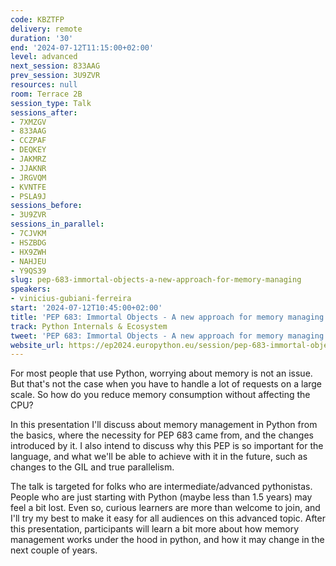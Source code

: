 ```yaml
---
code: KBZTFP
delivery: remote
duration: '30'
end: '2024-07-12T11:15:00+02:00'
level: advanced
next_session: 833AAG
prev_session: 3U9ZVR
resources: null
room: Terrace 2B
session_type: Talk
sessions_after:
- 7XMZGV
- 833AAG
- CCZPAF
- DEQKEY
- JAKMRZ
- JJAKNR
- JRGVQM
- KVNTFE
- PSLA9J
sessions_before:
- 3U9ZVR
sessions_in_parallel:
- 7CJVKM
- HSZBDG
- HX9ZWH
- NAHJEU
- Y9QS39
slug: pep-683-immortal-objects-a-new-approach-for-memory-managing
speakers:
- vinicius-gubiani-ferreira
start: '2024-07-12T10:45:00+02:00'
title: 'PEP 683: Immortal Objects - A new approach for memory managing'
track: Python Internals & Ecosystem
tweet: 'PEP 683: Immortal Objects - A new approach for memory managing'
website_url: https://ep2024.europython.eu/session/pep-683-immortal-objects-a-new-approach-for-memory-managing
---
```


For most people that use Python, worrying about memory is not an issue. But that's not the case when you have to handle a lot of requests on a large scale. So how do you reduce memory consumption without affecting the CPU?

In this presentation I'll discuss about memory management in Python from the basics, where the necessity for PEP 683 came from, and the changes introduced by it. I also intend to discuss why this PEP is so important for the language, and what we'll be able to achieve with it in the future, such as changes to the GIL and true parallelism.

The talk is targeted for folks who are intermediate/advanced pythonistas. People who are just starting with Python (maybe less than 1.5 years) may feel a bit lost. Even so, curious learners are more than welcome to join, and I'll try my best to make it easy for all audiences on this advanced topic.
After this presentation, participants will learn a bit more about how memory management works under the hood in python, and how it may change in the next couple of years.

